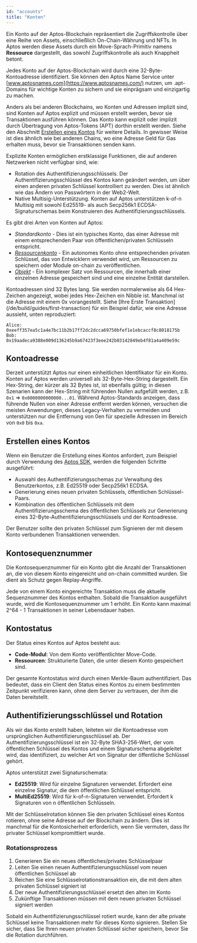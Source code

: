 ```yaml
---
id: "accounts"
title: "Konten"
---
```



Ein Konto auf der Aptos-Blockchain repräsentiert die Zugriffskontrolle über eine Reihe von Assets, einschließlich On-Chain-Währung und NFTs. In Aptos werden diese Assets durch ein Move-Sprach-Primitiv namens **Ressource** dargestellt, das sowohl Zugriffskontrolle als auch Knappheit betont.

Jedes Konto auf der Aptos-Blockchain wird durch eine 32-Byte-Kontoadresse identifiziert. Sie können den Aptos Name Service unter [www.aptosnames.com](https://www.aptosnames.com/) nutzen, um .apt-Domains für wichtige Konten zu sichern und sie einprägsam und einzigartig zu machen.

Anders als bei anderen Blockchains, wo Konten und Adressen implizit sind, sind Konten auf Aptos explizit und müssen erstellt werden, bevor sie Transaktionen ausführen können. Das Konto kann explizit oder implizit durch Übertragung von Aptos-Tokens (APT) dorthin erstellt werden. Siehe den Abschnitt [Erstellen eines Kontos](#erstellen-eines-kontos) für weitere Details. In gewisser Weise ist dies ähnlich wie bei anderen Chains, wo eine Adresse Geld für Gas erhalten muss, bevor sie Transaktionen senden kann.

Explizite Konten ermöglichen erstklassige Funktionen, die auf anderen Netzwerken nicht verfügbar sind, wie:

- Rotation des Authentifizierungsschlüssels. Der Authentifizierungsschlüssel des Kontos kann geändert werden, um über einen anderen privaten Schlüssel kontrolliert zu werden. Dies ist ähnlich wie das Ändern von Passwörtern in der Web2-Welt.
- Native Multisig-Unterstützung. Konten auf Aptos unterstützen k-of-n Multisig mit sowohl Ed25519- als auch Secp256k1 ECDSA-Signaturschemas beim Konstruieren des Authentifizierungsschlüssels.

Es gibt drei Arten von Konten auf Aptos:

- _Standardkonto_ - Dies ist ein typisches Konto, das einer Adresse mit einem entsprechenden Paar von öffentlichen/privaten Schlüsseln entspricht.
- [_Ressourcenkonto_](/de/build/smart-contracts/resource-accounts) - Ein autonomes Konto ohne entsprechenden privaten Schlüssel, das von Entwicklern verwendet wird, um Ressourcen zu speichern oder Module on-chain zu veröffentlichen.
- [_Objekt_](/de/build/smart-contracts/objects) - Ein komplexer Satz von Ressourcen, die innerhalb einer einzelnen Adresse gespeichert sind und eine einzelne Entität darstellen.

<Aside type="note">
  Kontoadressen sind 32 Bytes lang. Sie werden normalerweise als 64 Hex-Zeichen angezeigt, wobei jedes Hex-Zeichen ein Nibble ist.
  Manchmal ist die Adresse mit einem 0x vorangestellt. Siehe [Ihre Erste Transaktion](/de/build/guides/first-transaction) für ein Beispiel
  dafür, wie eine Adresse aussieht, unten reproduziert:
</Aside>

```text
Alice: 0xeeff357ea5c1a4e7bc11b2b17ff2dc2dcca69750bfef1e1ebcaccf8c8018175b
Bob: 0x19aadeca9388e009d136245b9a67423f3eee242b03142849eb4f81a4a409e59c
```

## Kontoadresse

Derzeit unterstützt Aptos nur einen einheitlichen Identifikator für ein Konto. Konten auf Aptos werden universell als 32-Byte-Hex-String dargestellt. Ein Hex-String, der kürzer als 32 Bytes ist, ist ebenfalls gültig; in diesen Szenarien kann der Hex-String mit führenden Nullen aufgefüllt werden, z.B. `0x1` => `0x0000000000000...01`. Während Aptos-Standards anzeigen, dass führende Nullen von einer Adresse entfernt werden können, versuchen die meisten Anwendungen, dieses Legacy-Verhalten zu vermeiden und unterstützen nur die Entfernung von 0en für spezielle Adressen im Bereich von `0x0` bis `0xa`.

## Erstellen eines Kontos

Wenn ein Benutzer die Erstellung eines Kontos anfordert, zum Beispiel durch Verwendung des [Aptos SDK](/de/build/sdks/ts-sdk/account), werden die folgenden Schritte ausgeführt:

- Auswahl des Authentifizierungsschemas zur Verwaltung des Benutzerkontos, z.B. Ed25519 oder Secp256k1 ECDSA.
- Generierung eines neuen privaten Schlüssels, öffentlichen Schlüssel-Paars.
- Kombination des öffentlichen Schlüssels mit dem Authentifizierungsschema des öffentlichen Schlüssels zur Generierung eines 32-Byte-Authentifizierungsschlüssels und der Kontoadresse.

Der Benutzer sollte den privaten Schlüssel zum Signieren der mit diesem Konto verbundenen Transaktionen verwenden.

## Kontosequenznummer

Die Kontosequenznummer für ein Konto gibt die Anzahl der Transaktionen an, die von diesem Konto eingereicht und on-chain committed wurden. Sie dient als Schutz gegen Replay-Angriffe.

Jede von einem Konto eingereichte Transaktion muss die aktuelle Sequenznummer des Kontos enthalten. Sobald die Transaktion ausgeführt wurde, wird die Kontosequenznummer um 1 erhöht. Ein Konto kann maximal 2^64 - 1 Transaktionen in seiner Lebensdauer haben.

## Kontostatus

Der Status eines Kontos auf Aptos besteht aus:

- **Code-Modul**: Von dem Konto veröffentlichter Move-Code.
- **Ressourcen**: Strukturierte Daten, die unter diesem Konto gespeichert sind.

Der gesamte Kontostatus wird durch einen Merkle-Baum authentifiziert. Das bedeutet, dass ein Client den Status eines Kontos zu einem bestimmten Zeitpunkt verifizieren kann, ohne dem Server zu vertrauen, der ihm die Daten bereitstellt.

## Authentifizierungsschlüssel und Rotation

Als wir das Konto erstellt haben, leiteten wir die Kontoadresse vom ursprünglichen Authentifizierungsschlüssel ab. Der Authentifizierungsschlüssel ist ein 32-Byte SHA3-256-Wert, der vom öffentlichen Schlüssel des Kontos und einem Signaturschema abgeleitet wird, das identifiziert, zu welcher Art von Signatur der öffentliche Schlüssel gehört.

Aptos unterstützt zwei Signaturschemata:

- **Ed25519**: Wird für einzelne Signaturen verwendet. Erfordert eine einzelne Signatur, die dem öffentlichen Schlüssel entspricht.
- **MultiEd25519**: Wird für k-of-n-Signaturen verwendet. Erfordert k Signaturen von n öffentlichen Schlüsseln.

Mit der Schlüsselrotation können Sie den privaten Schlüssel eines Kontos rotieren, ohne seine Adresse auf der Blockchain zu ändern. Dies ist manchmal für die Kontosicherheit erforderlich, wenn Sie vermuten, dass Ihr privater Schlüssel kompromittiert wurde.

### Rotationsprozess

1. Generieren Sie ein neues öffentliches/privates Schlüsselpaar
2. Leiten Sie einen neuen Authentifizierungsschlüssel vom neuen öffentlichen Schlüssel ab
3. Reichen Sie eine Schlüsselrotationstransaktion ein, die mit dem alten privaten Schlüssel signiert ist
4. Der neue Authentifizierungsschlüssel ersetzt den alten im Konto
5. Zukünftige Transaktionen müssen mit dem neuen privaten Schlüssel signiert werden

<Aside type="caution">
  Sobald ein Authentifizierungsschlüssel rotiert wurde, kann der alte private Schlüssel keine Transaktionen mehr für dieses Konto signieren. Stellen Sie sicher, dass Sie Ihren neuen privaten Schlüssel sicher speichern, bevor Sie die Rotation durchführen.
</Aside>
